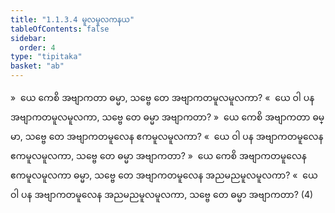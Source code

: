 ```yaml
---
title: "1.1.3.4 မူလမူလကနယ"
tableOfContents: false
sidebar:
  order: 4
type: "tipitaka"
basket: "ab"
---
```



<DynamicBreadcrumb />

<Division number="34">

<Paragraph number="68">
»  ယေ ကေစိ အဗျာကတာ ဓမ္မာ, သဗ္ဗေ တေ အဗျာကတမူလမူလကာ?
</Paragraph>

<Paragraph number="69">
«  ယေ ဝါ ပန အဗျာကတမူလမူလကာ, သဗ္ဗေ တေ ဓမ္မာ အဗျာကတာ?
</Paragraph>

</Division>
<Division number="35">

<Paragraph number="70">
»  ယေ ကေစိ အဗျာကတာ ဓမ္မာ, သဗ္ဗေ တေ အဗျာကတမူလေန ဧကမူလမူလကာ?
</Paragraph>

<Paragraph number="71">
«  ယေ ဝါ ပန အဗျာကတမူလေန ဧကမူလမူလကာ, သဗ္ဗေ တေ ဓမ္မာ အဗျာကတာ?
</Paragraph>

</Division>
<Division number="36">

<Paragraph number="72">
»  ယေ ကေစိ အဗျာကတမူလေန ဧကမူလမူလကာ ဓမ္မာ, သဗ္ဗေ တေ အဗျာကတမူလေန အညမညမူလမူလကာ?
</Paragraph>

<Paragraph number="73">
«  ယေ ဝါ ပန အဗျာကတမူလေန အညမညမူလမူလကာ, သဗ္ဗေ တေ ဓမ္မာ အဗျာကတာ? (4)
</Paragraph>
</Division>